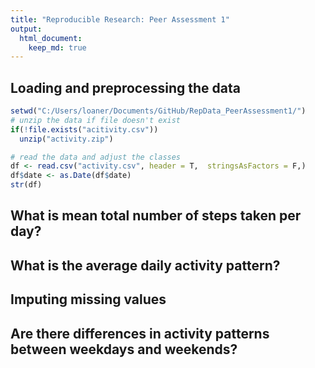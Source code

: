 ```yaml
---
title: "Reproducible Research: Peer Assessment 1"
output: 
  html_document:
    keep_md: true
---
```



## Loading and preprocessing the data
```R
setwd("C:/Users/loaner/Documents/GitHub/RepData_PeerAssessment1/")
# unzip the data if file doesn't exist
if(!file.exists("acitivity.csv"))
  unzip("activity.zip")

# read the data and adjust the classes
df <- read.csv("activity.csv", header = T,  stringsAsFactors = F,) 
df$date <- as.Date(df$date)
str(df)
```
## What is mean total number of steps taken per day?



## What is the average daily activity pattern?



## Imputing missing values



## Are there differences in activity patterns between weekdays and weekends?
